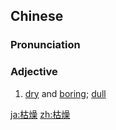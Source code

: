 ==Chinese==
{{zh-forms}}

===Pronunciation===
{{zh-pron
|m=kūzào
|c=fu1 cou3
|h=pfs=khû-châu
|mn=kho͘-sò/koa-sò
|ma=Zh-kuzào.ogg
|cat=a
}}

===Adjective===
{{zh-adj}}

# [[dry]] and [[boring]]; [[dull]]

{{zh-cat|Advanced}}

[[ja:枯燥]]
[[zh:枯燥]]